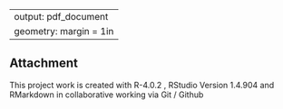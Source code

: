 
---
output: pdf_document
geometry: margin = 1in
---

## Attachment

This project work is created  with R-4.0.2 , RStudio Version 1.4.904 and RMarkdown in collaborative working via Git / Github
